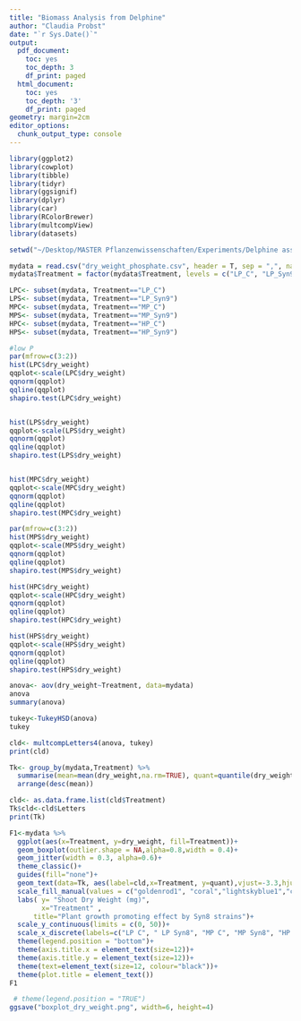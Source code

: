 ```yaml
---
title: "Biomass Analysis from Delphine"
author: "Claudia Probst"
date: "`r Sys.Date()`"
output:
  pdf_document:
    toc: yes
    toc_depth: 3
    df_print: paged
  html_document:
    toc: yes
    toc_depth: '3'
    df_print: paged
geometry: margin=2cm
editor_options: 
  chunk_output_type: console
---
```



```r

library(ggplot2)
library(cowplot)
library(tibble)
library(tidyr)
library(ggsignif)
library(dplyr)
library(car)
library(RColorBrewer)
library(multcompView)
library(datasets)

```

```r

setwd("~/Desktop/MASTER Pflanzenwissenschaften/Experiments/Delphine assay")

mydata = read.csv("dry_weight_phosphate.csv", header = T, sep = ",", na.strings = "NA") #importing data
mydata$Treatment = factor(mydata$Treatment, levels = c("LP_C", "LP_Syn9", "MP_C", "MP_Syn9", "HP_C", "HP_Syn9"), ordered = T)
```

```r


LPC<- subset(mydata, Treatment=="LP_C")
LPS<- subset(mydata, Treatment=="LP_Syn9")
MPC<- subset(mydata, Treatment=="MP_C")
MPS<- subset(mydata, Treatment=="MP_Syn9")
HPC<- subset(mydata, Treatment=="HP_C")
HPS<- subset(mydata, Treatment=="HP_Syn9")

#low P
par(mfrow=c(3:2))
hist(LPC$dry_weight)
qqplot<-scale(LPC$dry_weight)
qqnorm(qqplot)
qqline(qqplot)
shapiro.test(LPC$dry_weight)


hist(LPS$dry_weight)
qqplot<-scale(LPS$dry_weight)
qqnorm(qqplot)
qqline(qqplot)
shapiro.test(LPS$dry_weight)


hist(MPC$dry_weight)
qqplot<-scale(MPC$dry_weight)
qqnorm(qqplot)
qqline(qqplot)
shapiro.test(MPC$dry_weight)

par(mfrow=c(3:2))
hist(MPS$dry_weight)
qqplot<-scale(MPS$dry_weight)
qqnorm(qqplot)
qqline(qqplot)
shapiro.test(MPS$dry_weight)

hist(HPC$dry_weight)
qqplot<-scale(HPC$dry_weight)
qqnorm(qqplot)
qqline(qqplot)
shapiro.test(HPC$dry_weight)

hist(HPS$dry_weight)
qqplot<-scale(HPS$dry_weight)
qqnorm(qqplot)
qqline(qqplot)
shapiro.test(HPS$dry_weight)

```

```r
anova<- aov(dry_weight~Treatment, data=mydata)
anova
summary(anova)

tukey<-TukeyHSD(anova)
tukey
```

```r

cld<- multcompLetters4(anova, tukey)
print(cld)

Tk<- group_by(mydata,Treatment) %>%
  summarise(mean=mean(dry_weight,na.rm=TRUE), quant=quantile(dry_weight,na.rm=TRUE, probs=0.75))%>%
  arrange(desc(mean))

cld<- as.data.frame.list(cld$Treatment)
Tk$cld<-cld$Letters
print(Tk)
```

```r

  
F1<-mydata %>%
  ggplot(aes(x=Treatment, y=dry_weight, fill=Treatment))+
  geom_boxplot(outlier.shape = NA,alpha=0.8,width = 0.4)+
  geom_jitter(width = 0.3, alpha=0.6)+
  theme_classic()+
  guides(fill="none")+
  geom_text(data=Tk, aes(label=cld,x=Treatment, y=quant),vjust=-3.3,hjust=-0.8, size=4)+
  scale_fill_manual(values = c("goldenrod1", "coral","lightskyblue1","cornflowerblue","darkolivegreen3","#339966"))+
  labs( y= "Shoot Dry Weight (mg)",
        x="Treatment" ,
      title="Plant growth promoting effect by Syn8 strains")+
  scale_y_continuous(limits = c(0, 50))+
  scale_x_discrete(labels=c("LP C", " LP Syn8", "MP C", "MP Syn8", "HP C", "HP Syn8"))+
  theme(legend.position = "bottom")+
  theme(axis.title.x = element_text(size=12))+
  theme(axis.title.y = element_text(size=12))+
  theme(text=element_text(size=12, colour="black"))+
  theme(plot.title = element_text())
F1

 # theme(legend.position = "TRUE")
ggsave("boxplot_dry_weight.png", width=6, height=4) 
```
